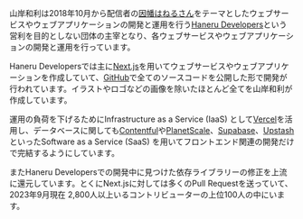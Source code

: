 山岸和利は2018年10月から配信者の[因幡はねるさん](https://www.774.ai/talent/haneru-inaba)をテーマとしたウェブサービスやウェブアプリケーションの開発と運用を行う[Haneru Developers](https://haneru.dev/)という営利を目的としない団体の主宰となり、各ウェブサービスやウェブアプリケーションの開発と運用を行っています。

Haneru Developersでは主に[Next.js](https://nextjs.org)を用いてウェブサービスやウェブアプリケーションを作成していて、[GitHub](https://github.com/inabagumi)で全てのソースコードを公開した形で開発が行われています。イラストやロゴなどの画像を除いたほとんど全てを山岸和利が作成しています。

運用の負荷を下げるためにInfrastructure as a Service (IaaS) として[Vercel](https://vercel.com/home)を活用し、データベースに関しても[Contentful](https://www.contentful.com)や[PlanetScale](https://planetscale.com/)、[Supabase](https://supabase.com/)、[Upstash](https://upstash.com/)といったSoftware as a Service (SaaS) を用いてフロントエンド関連の開発だけで完結するようにしています。

またHaneru Developersでの開発中に見つけた依存ライブラリーの修正を上流に還元しています。とくにNext.jsに対しては多くのPull Requestを送っていて、2023年9月現在 2,800人以上いるコントリビューターの上位100人の中にいます。

